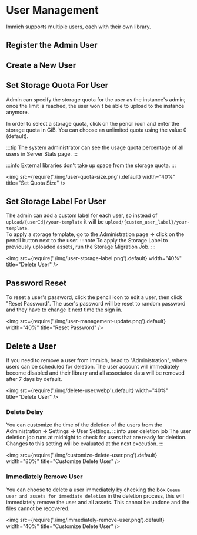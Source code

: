
# User Management

Immich supports multiple users, each with their own library.

## Register the Admin User

<RegisterAdminUser />

## Create a New User

<UserCreate />

## Set Storage Quota For User

Admin can specify the storage quota for the user as the instance's admin; once the limit is reached, the user won't be able to upload to the instance anymore.

In order to select a storage quota, click on the pencil icon and enter the storage quota in GiB. You can choose an unlimited quota using the value 0 (default).

:::tip
The system administrator can see the usage quota percentage of all users in Server Stats page.
:::

:::info
External libraries don't take up space from the storage quota.
:::

<img src={require('./img/user-quota-size.png').default} width="40%" title="Set Quota Size" />

## Set Storage Label For User

The admin can add a custom label for each user, so instead of `upload/{userId}/your-template` it will be `upload/{custom_user_label}/your-template`.  
To apply a storage template, go to the Administration page -> click on the pencil button next to the user.
:::note
To apply the Storage Label to previously uploaded assets, run the Storage Migration Job.
:::

<img src={require('./img/user-storage-label.png').default} width="40%" title="Delete User" />

## Password Reset

To reset a user's password, click the pencil icon to edit a user, then click "Reset Password". The user's password will be reset to random password and they have to change it next time the sign in.

<img src={require('./img/user-management-update.png').default} width="40%" title="Reset Password" />

## Delete a User

If you need to remove a user from Immich, head to "Administration", where users can be scheduled for deletion. The user account will immediately become disabled and their library and all associated data will be removed after 7 days by default.

<img src={require('./img/delete-user.webp').default} width="40%" title="Delete User" />

### Delete Delay

You can customize the time of the deletion of the users from the Administration -> Settings -> User Settings.
:::info user deletion job
The user deletion job runs at midnight to check for users that are ready for deletion. Changes to this setting will be evaluated at the next execution.
:::

<img src={require('./img/customize-delete-user.png').default} width="80%" title="Customize Delete User" />

### Immediately Remove User

You can choose to delete a user immediately by checking the box
`Queue user and assets for immediate deletion` in the deletion process, this will immediately remove the user and all assets.
This cannot be undone and the files cannot be recovered.

<img src={require('./img/immediately-remove-user.png').default} width="40%" title="Customize Delete User" />
